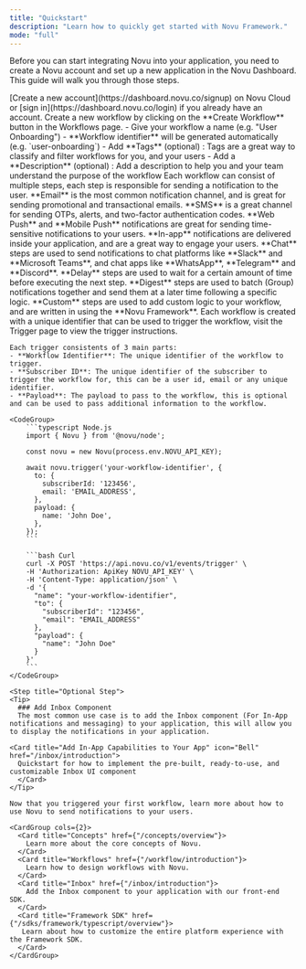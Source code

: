 ```yaml
---
title: "Quickstart"
description: "Learn how to quickly get started with Novu Framework."
mode: "full"
---
```


Before you can start integrating Novu into your application, you need to create a Novu account and set up a new application in the Novu Dashboard. This guide will walk you through those steps.


<Steps>
  <Step title="Sign up for Novu">
    [Create a new account](https://dashboard.novu.co/signup) on Novu Cloud or [sign in](https://dashboard.novu.co/login) if you already have an account.
  </Step>
  <Step title="Create a new Workflow">
    Create a new workflow by clicking on the **Create Workflow** button in the Workflows page.
    - Give your workflow a name (e.g. "User Onboarding")
    - **Workflow identifier** will be generated automatically (e.g. `user-onboarding`)
    - Add **Tags** (optional) : Tags are a great way to classify and filter workflows for you, and your users
    - Add a **Description** (optional) : Add a description to help you and your team understand the purpose of the workflow
  </Step>
    <Step title="Add Steps to your Workflow">
    Each workflow can consist of multiple steps, each step is responsible for sending a notification to the user.
    <CardGroup cols={2}>
      <Card title="Email" icon="Envelope" href={"/workflow/steps/email"}>
        **Email** is the most common notification channel, and is great for sending promotional and transactional emails.
      </Card>
      <Card title="SMS" icon="message-sms" href={"/workflow/steps/sms"}>
        **SMS** is a great channel for sending OTPs, alerts, and two-factor authentication codes.
      </Card>
      <Card title="Push" icon="Mobile" href={"/workflow/steps/push"}>
        **Web Push** and **Mobile Push** notifications are great for sending time-sensitive notifications to your users.
      </Card>
      <Card title="In-App" icon="Bell" href={"/workflow/steps/in-app"}>
        **In-app** notifications are delivered inside your application, and are a great way to engage your users.
      </Card>
      <Card title="Chat" icon="Message" href={"/workflow/steps/chat"}>
        **Chat** steps are used to send notifications to chat platforms like **Slack** and **Microsoft Teams**, 
        and chat apps like **WhatsApp**, **Telegram** and **Discord**.
      </Card>
      <Card title="Delay" icon="Clock" href={"/workflow/steps/delay"}>
        **Delay** steps are used to wait for a certain amount of time before executing the next step.
      </Card>
      <Card title="Digest" icon="sitemap" href={"/workflow/steps/digest"}>
        **Digest** steps are used to batch (Group) notifications together and send them at a later time following a specific logic.
      </Card>
      <Card title="Custom" icon="code" href={"/workflow/steps/conditional"}>
        **Custom** steps are used to add custom logic to your workflow, and are written in using the **Novu Framework**.
      </Card>
    </CardGroup>  
  </Step>

  <Step title="Trigger a workflow">
    Each workflow is created with a unique identifier that can be used to trigger the workflow, visit the Trigger page to view the trigger instructions.

    Each trigger consistents of 3 main parts:
    - **Workflow Identifier**: The unique identifier of the workflow to trigger.
    - **Subscriber ID**: The unique identifier of the subscriber to trigger the workflow for, this can be a user id, email or any unique identifier.
    - **Payload**: The payload to pass to the workflow, this is optional and can be used to pass additional information to the workflow.

    <CodeGroup>
        ```typescript Node.js
        import { Novu } from '@novu/node';

        const novu = new Novu(process.env.NOVU_API_KEY);

        await novu.trigger('your-workflow-identifier', {
          to: {
            subscriberId: '123456',
            email: 'EMAIL_ADDRESS',
          },
          payload: {
            name: 'John Doe',
          },
        });
        ```

        ```bash Curl
        curl -X POST 'https://api.novu.co/v1/events/trigger' \
        -H 'Authorization: ApiKey NOVU_API_KEY' \
        -H 'Content-Type: application/json' \
        -d '{
          "name": "your-workflow-identifier",
          "to": {
            "subscriberId": "123456",
            "email": "EMAIL_ADDRESS"
          },
          "payload": {
            "name": "John Doe"
          }
        }'
        ```
    </CodeGroup>
  </Step>

    <Step title="Optional Step">
    <Tip>
      ### Add Inbox Component
      The most common use case is to add the Inbox component (For In-App notifications and messaging) to your application, this will allow you to display the notifications in your application.

    <Card title="Add In-App Capabilities to Your App" icon="Bell" href="/inbox/introduction">
      Quickstart for how to implement the pre-built, ready-to-use, and customizable Inbox UI component
      </Card>
    </Tip>
  </Step>
</Steps>

    Now that you triggered your first workflow, learn more about how to use Novu to send notifications to your users.

    <CardGroup cols={2}>
      <Card title="Concepts" href={"/concepts/overview"}>
        Learn more about the core concepts of Novu.
      </Card>
      <Card title="Workflows" href={"/workflow/introduction"}>
        Learn how to design workflows with Novu.
      </Card>
      <Card title="Inbox" href={"/inbox/introduction"}>
        Add the Inbox component to your application with our front-end SDK.
      </Card>
      <Card title="Framework SDK" href={"/sdks/framework/typescript/overview"}>
       Learn about how to customize the entire platform experience with the Framework SDK.
      </Card>
    </CardGroup>